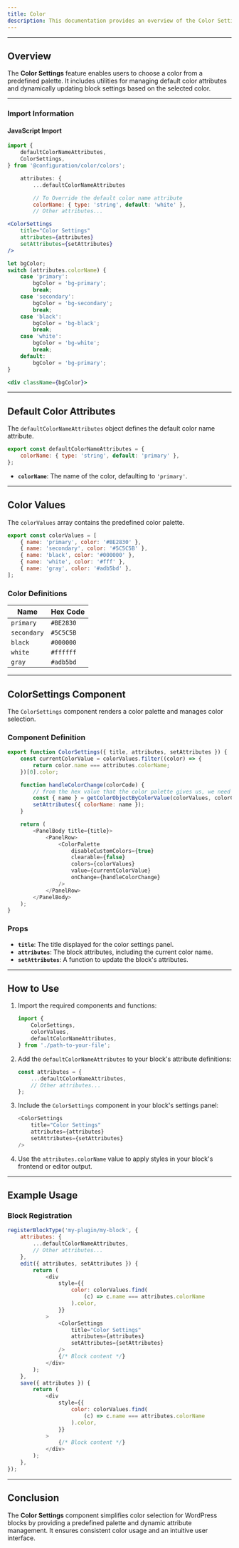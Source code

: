 ```yaml
---
title: Color
description: This documentation provides an overview of the Color Settings component, which allows users to select predefined colors for custom WordPress blocks.
---
```




<Color />

---

## Overview

The **Color Settings** feature enables users to choose a color from a predefined palette. It includes utilities for managing default color attributes and dynamically updating block settings based on the selected color.

---

### Import Information

#### JavaScript Import

```jsx
import {
    defaultColorNameAttributes,
    ColorSettings,
} from '@configuration/color/colors';
```

```jsx
    attributes: {
        ...defaultColorNameAttributes

        // To Override the default color name attribute
        colorName: { type: 'string', default: 'white' },
        // Other attributes...
```

```jsx
<ColorSettings
    title="Color Settings"
    attributes={attributes}
    setAttributes={setAttributes}
/>
```

```jsx
let bgColor;
switch (attributes.colorName) {
    case 'primary':
        bgColor = 'bg-primary';
        break;
    case 'secondary':
        bgColor = 'bg-secondary';
        break;
    case 'black':
        bgColor = 'bg-black';
        break;
    case 'white':
        bgColor = 'bg-white';
        break;
    default:
        bgColor = 'bg-primary';
}
```

```jsx
<div className={bgColor}>
```

---

## Default Color Attributes

The `defaultColorNameAttributes` object defines the default color name attribute.

```javascript
export const defaultColorNameAttributes = {
    colorName: { type: 'string', default: 'primary' },
};
```

-   **`colorName`**: The name of the color, defaulting to `'primary'`.

---

## Color Values

The `colorValues` array contains the predefined color palette.

```javascript
export const colorValues = [
    { name: 'primary', color: '#BE2830' },
    { name: 'secondary', color: '#5C5C5B' },
    { name: 'black', color: '#000000' },
    { name: 'white', color: '#fff' },
    { name: 'gray', color: '#adb5bd' },
];
```

### Color Definitions

| Name        | Hex Code  |
| ----------- | --------- |
| `primary`   | `#BE2830` |
| `secondary` | `#5C5C5B` |
| `black`     | `#000000` |
| `white`     | `#ffffff` |
| `gray`      | `#adb5bd` |

---

## ColorSettings Component

The `ColorSettings` component renders a color palette and manages color selection.

### Component Definition

```javascript
export function ColorSettings({ title, attributes, setAttributes }) {
    const currentColorValue = colorValues.filter((color) => {
        return color.name === attributes.colorName;
    })[0].color;

    function handleColorChange(colorCode) {
        // from the hex value that the color palette gives us, we need to find its color name
        const { name } = getColorObjectByColorValue(colorValues, colorCode);
        setAttributes({ colorName: name });
    }

    return (
        <PanelBody title={title}>
            <PanelRow>
                <ColorPalette
                    disableCustomColors={true}
                    clearable={false}
                    colors={colorValues}
                    value={currentColorValue}
                    onChange={handleColorChange}
                />
            </PanelRow>
        </PanelBody>
    );
}
```

### Props

-   **`title`**: The title displayed for the color settings panel.
-   **`attributes`**: The block attributes, including the current color name.
-   **`setAttributes`**: A function to update the block's attributes.

---

## How to Use

1. Import the required components and functions:

    ```javascript
    import {
        ColorSettings,
        colorValues,
        defaultColorNameAttributes,
    } from './path-to-your-file';
    ```

2. Add the `defaultColorNameAttributes` to your block's attribute definitions:

    ```javascript
    const attributes = {
        ...defaultColorNameAttributes,
        // Other attributes...
    };
    ```

3. Include the `ColorSettings` component in your block's settings panel:

    ```javascript
    <ColorSettings
        title="Color Settings"
        attributes={attributes}
        setAttributes={setAttributes}
    />
    ```

4. Use the `attributes.colorName` value to apply styles in your block's frontend or editor output.

---

## Example Usage

### Block Registration

```javascript
registerBlockType('my-plugin/my-block', {
    attributes: {
        ...defaultColorNameAttributes,
        // Other attributes...
    },
    edit({ attributes, setAttributes }) {
        return (
            <div
                style={{
                    color: colorValues.find(
                        (c) => c.name === attributes.colorName
                    ).color,
                }}
            >
                <ColorSettings
                    title="Color Settings"
                    attributes={attributes}
                    setAttributes={setAttributes}
                />
                {/* Block content */}
            </div>
        );
    },
    save({ attributes }) {
        return (
            <div
                style={{
                    color: colorValues.find(
                        (c) => c.name === attributes.colorName
                    ).color,
                }}
            >
                {/* Block content */}
            </div>
        );
    },
});
```

---

## Conclusion

The **Color Settings** component simplifies color selection for WordPress blocks by providing a predefined palette and dynamic attribute management. It ensures consistent color usage and an intuitive user interface.

